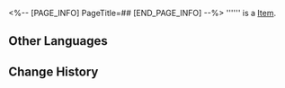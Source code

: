 <%-- [PAGE_INFO]
PageTitle=##
[END_PAGE_INFO] --%>
{{Item Infobox
|id          = 260010
|image       = Item .png{{subst:void|<!--$UPLOAD:<<SpriteOutput/Quest/ElfRestaurant/Seed/260022.png>-<Item .png>-<Item Icons>>-->}}
|type        = 
|invCategory = 
|rarity      = 2
|effect      = 
|description = 
}}
'''''' is a [[Item]].

==Other Languages==
{{Other Languages
|en   = 
|zhs  = 
|zht  = 
|ja   = 
|ko   = 
|es   = 
|fr   = 
|ru   = 
|th   = 
|vi   = 
|de   = 
|id   = 
|pt   = 
}}

==Change History==
{{Change History|3.5}}